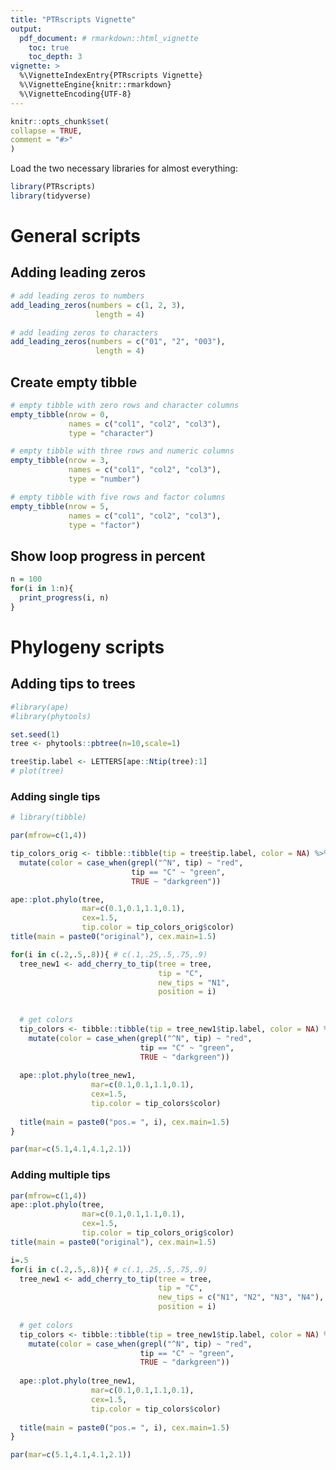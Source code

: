 ```yaml
---
title: "PTRscripts Vignette"
output: 
  pdf_document: # rmarkdown::html_vignette
    toc: true
    toc_depth: 3
vignette: >
  %\VignetteIndexEntry{PTRscripts Vignette}
  %\VignetteEngine{knitr::rmarkdown}
  %\VignetteEncoding{UTF-8}
---
```

  
```r
knitr::opts_chunk$set(
collapse = TRUE,
comment = "#>"
)
```
  
Load the two necessary libraries for almost everything:
  
```r
library(PTRscripts)
library(tidyverse)
```

# General scripts
## Adding leading zeros
```r
# add leading zeros to numbers
add_leading_zeros(numbers = c(1, 2, 3),
                   length = 4)

# add leading zeros to characters
add_leading_zeros(numbers = c("01", "2", "003"),
                   length = 4)
```



## Create empty tibble

```r
# empty tibble with zero rows and character columns
empty_tibble(nrow = 0,
             names = c("col1", "col2", "col3"),
             type = "character")

# empty tibble with three rows and numeric columns
empty_tibble(nrow = 3,
             names = c("col1", "col2", "col3"),
             type = "number")

# empty tibble with five rows and factor columns
empty_tibble(nrow = 5,
             names = c("col1", "col2", "col3"),
             type = "factor")
```

## Show loop progress in percent

```r
n = 100
for(i in 1:n){
  print_progress(i, n)
}
```

# Phylogeny scripts

## Adding tips to trees

```r
#library(ape)
#library(phytools)

set.seed(1)
tree <- phytools::pbtree(n=10,scale=1)

tree$tip.label <- LETTERS[ape::Ntip(tree):1]
# plot(tree)

```

### Adding single tips
```r
# library(tibble)

par(mfrow=c(1,4))

tip_colors_orig <- tibble::tibble(tip = tree$tip.label, color = NA) %>%
  mutate(color = case_when(grepl("^N", tip) ~ "red",
                           tip == "C" ~ "green",
                           TRUE ~ "darkgreen"))

ape::plot.phylo(tree,
                mar=c(0.1,0.1,1.1,0.1),
                cex=1.5,
                tip.color = tip_colors_orig$color)
title(main = paste0("original"), cex.main=1.5)

for(i in c(.2,.5,.8)){ # c(.1,.25,.5,.75,.9)
  tree_new1 <- add_cherry_to_tip(tree = tree,
                                 tip = "C",
                                 new_tips = "N1",
                                 position = i)
  
  
  # get colors
  tip_colors <- tibble::tibble(tip = tree_new1$tip.label, color = NA) %>%
    mutate(color = case_when(grepl("^N", tip) ~ "red",
                             tip == "C" ~ "green",
                             TRUE ~ "darkgreen"))
  
  ape::plot.phylo(tree_new1,
                  mar=c(0.1,0.1,1.1,0.1),
                  cex=1.5,
                  tip.color = tip_colors$color)
  
  title(main = paste0("pos.= ", i), cex.main=1.5)
}

par(mar=c(5.1,4.1,4.1,2.1))
```


### Adding multiple tips
```r
par(mfrow=c(1,4))
ape::plot.phylo(tree,
                mar=c(0.1,0.1,1.1,0.1),
                cex=1.5,
                tip.color = tip_colors_orig$color)
title(main = paste0("original"), cex.main=1.5)

i=.5
for(i in c(.2,.5,.8)){ # c(.1,.25,.5,.75,.9)
  tree_new1 <- add_cherry_to_tip(tree = tree,
                                 tip = "C",
                                 new_tips = c("N1", "N2", "N3", "N4"),
                                 position = i)
  
  # get colors
  tip_colors <- tibble::tibble(tip = tree_new1$tip.label, color = NA) %>%
    mutate(color = case_when(grepl("^N", tip) ~ "red",
                             tip == "C" ~ "green",
                             TRUE ~ "darkgreen"))
  
  ape::plot.phylo(tree_new1,
                  mar=c(0.1,0.1,1.1,0.1),
                  cex=1.5,
                  tip.color = tip_colors$color)
  
  title(main = paste0("pos.= ", i), cex.main=1.5)
}

par(mar=c(5.1,4.1,4.1,2.1))
```
